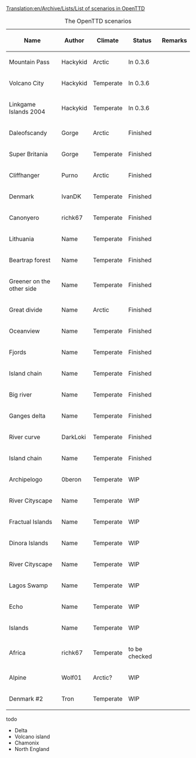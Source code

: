 [[Translation:en/Archive/Lists/List of scenarios in OpenTTD]]
{{en/Warning|This table isn't finished yet. Gimme more time :)}}

{| border="1"
|+ The OpenTTD scenarios
|-
! Name !! Author !! Climate !! Status !! Remarks
|-
|Mountain Pass || Hackykid || Arctic
!class="checked" | In 0.3.6 ||
|-
|Volcano City || Hackykid || Temperate
!class="checked" | In 0.3.6 ||
|-
|Linkgame Islands 2004 || Hackykid || Temperate
!class="checked" | In 0.3.6 ||
|-
|Daleofscandy || Gorge || Arctic
!class="checked2" | Finished ||
|-
|Super Britania  || Gorge || Temperate
!class="checked2" | Finished ||
|-
|Cliffhanger || Purno || Arctic
!class="checked2" | Finished ||
|-
|Denmark || IvanDK || Temperate
!class="checked2" | Finished ||
|-
|Canonyero || richk67 || Temperate
!class="checked2" | Finished ||
|-
|Lithuania || Name || Temperate
!class="checked2" | Finished ||
|-
|Beartrap forest || Name || Temperate
!class="checked2" | Finished ||
|-
|Greener on the other side || Name || Temperate
!class="checked2" | Finished ||
|-
|Great divide || Name || Arctic
!class="checked2" | Finished ||
|-
|Oceanview || Name || Temperate
!class="checked2" | Finished ||
|-
|Fjords || Name || Temperate
!class="checked2" | Finished ||
|-
|Island chain || Name || Temperate
!class="checked2" | Finished ||
|- 
|Big river || Name || Temperate
!class="checked2" | Finished ||
|-
|Ganges delta || Name || Temperate
!class="checked2" | Finished ||
|-
|River curve || DarkLoki || Temperate
!class="checked2" | Finished ||
|-
|Island chain || Name || Temperate
!class="checked2" | Finished ||
|-
|Archipelogo || 0beron || Temperate
!class="wip" | WIP ||
|-
|River Cityscape || Name || Temperate
!class="wip" | WIP ||
|-
|Fractual Islands || Name || Temperate
!class="wip" | WIP ||
|-
|Dinora Islands || Name || Temperate
!class="wip" | WIP ||
|-
|River Cityscape || Name || Temperate
!class="wip" | WIP ||
|-
|Lagos Swamp || Name || Temperate
!class="wip" | WIP ||
|-
|Echo || Name || Temperate
!class="wip" | WIP ||
|-
|Islands || Name || Temperate
!class="wip" | WIP ||
|-
|Africa || richk67 || Temperate
!class="wip" | to be checked ||
|-
|Alpine || Wolf01 || Arctic?
!class="wip" | WIP ||
|-
|Denmark #2 || Tron || Temperate
!class="wip" | WIP ||
|}

todo
*Delta 
*Volcano island
*Chamonix 
*North England